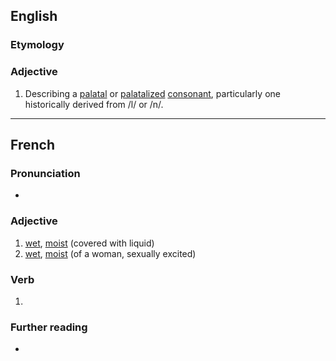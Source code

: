 {{also|mouille}}
==English==

===Etymology===
{{bor|en|fr|mouillé||wet, moist|withtext=1}}

===Adjective===
{{en-adj}}
{{wikipedia}}
# {{lb|en|phonetics}} Describing a [[palatal]] or [[palatalized]] [[consonant]], particularly one historically derived from /l/ or /n/.

----

==French==

===Pronunciation===
* {{fr-IPA}}

===Adjective===
{{fr-adj}}

# [[wet]], [[moist]] (covered with liquid)
# [[wet]], [[moist]] (of a woman, sexually excited)

===Verb===
{{fr-past participle}}

# {{past participle of|mouiller|lang=fr|nocat=1}}

===Further reading===
* {{R:TLFi}}